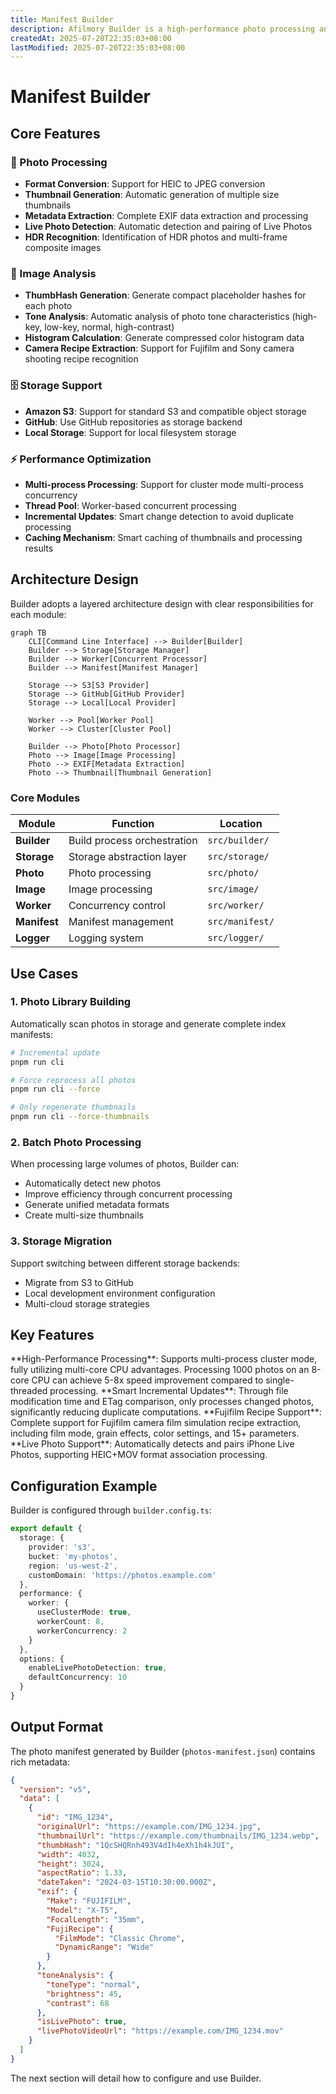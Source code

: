 ```yaml
---
title: Manifest Builder
description: Afilmory Builder is a high-performance photo processing and indexing system that supports multiple storage backends and concurrent processing modes.
createdAt: 2025-07-20T22:35:03+08:00
lastModified: 2025-07-20T22:35:03+08:00
---
```



# Manifest Builder

## Core Features

### 📸 Photo Processing
- **Format Conversion**: Support for HEIC to JPEG conversion
- **Thumbnail Generation**: Automatic generation of multiple size thumbnails
- **Metadata Extraction**: Complete EXIF data extraction and processing
- **Live Photo Detection**: Automatic detection and pairing of Live Photos
- **HDR Recognition**: Identification of HDR photos and multi-frame composite images

### 🎨 Image Analysis
- **ThumbHash Generation**: Generate compact placeholder hashes for each photo
- **Tone Analysis**: Automatic analysis of photo tone characteristics (high-key, low-key, normal, high-contrast)
- **Histogram Calculation**: Generate compressed color histogram data
- **Camera Recipe Extraction**: Support for Fujifilm and Sony camera shooting recipe recognition

### 🗄️ Storage Support
- **Amazon S3**: Support for standard S3 and compatible object storage
- **GitHub**: Use GitHub repositories as storage backend
- **Local Storage**: Support for local filesystem storage

### ⚡ Performance Optimization
- **Multi-process Processing**: Support for cluster mode multi-process concurrency
- **Thread Pool**: Worker-based concurrent processing
- **Incremental Updates**: Smart change detection to avoid duplicate processing
- **Caching Mechanism**: Smart caching of thumbnails and processing results

## Architecture Design

Builder adopts a layered architecture design with clear responsibilities for each module:

```mermaid
graph TB
    CLI[Command Line Interface] --> Builder[Builder]
    Builder --> Storage[Storage Manager]
    Builder --> Worker[Concurrent Processor]
    Builder --> Manifest[Manifest Manager]
    
    Storage --> S3[S3 Provider]
    Storage --> GitHub[GitHub Provider]
    Storage --> Local[Local Provider]
    
    Worker --> Pool[Worker Pool]
    Worker --> Cluster[Cluster Pool]
    
    Builder --> Photo[Photo Processor]
    Photo --> Image[Image Processing]
    Photo --> EXIF[Metadata Extraction]
    Photo --> Thumbnail[Thumbnail Generation]
```

### Core Modules

| Module | Function | Location |
|--------|----------|----------|
| **Builder** | Build process orchestration | `src/builder/` |
| **Storage** | Storage abstraction layer | `src/storage/` |
| **Photo** | Photo processing | `src/photo/` |
| **Image** | Image processing | `src/image/` |
| **Worker** | Concurrency control | `src/worker/` |
| **Manifest** | Manifest management | `src/manifest/` |
| **Logger** | Logging system | `src/logger/` |

## Use Cases

### 1. Photo Library Building
Automatically scan photos in storage and generate complete index manifests:

```bash
# Incremental update
pnpm run cli

# Force reprocess all photos
pnpm run cli --force

# Only regenerate thumbnails
pnpm run cli --force-thumbnails
```

### 2. Batch Photo Processing
When processing large volumes of photos, Builder can:
- Automatically detect new photos
- Improve efficiency through concurrent processing
- Generate unified metadata formats
- Create multi-size thumbnails

### 3. Storage Migration
Support switching between different storage backends:
- Migrate from S3 to GitHub
- Local development environment configuration
- Multi-cloud storage strategies

## Key Features

<Callout type="info">
**High-Performance Processing**: Supports multi-process cluster mode, fully utilizing multi-core CPU advantages. Processing 1000 photos on an 8-core CPU can achieve 5-8x speed improvement compared to single-threaded processing.
</Callout>

<Callout type="info">
**Smart Incremental Updates**: Through file modification time and ETag comparison, only processes changed photos, significantly reducing duplicate computations.
</Callout>

<Callout type="info">
**Fujifilm Recipe Support**: Complete support for Fujifilm camera film simulation recipe extraction, including film mode, grain effects, color settings, and 15+ parameters.
</Callout>

<Callout type="info">
**Live Photo Support**: Automatically detects and pairs iPhone Live Photos, supporting HEIC+MOV format association processing.
</Callout>

## Configuration Example

Builder is configured through `builder.config.ts`:

```typescript
export default {
  storage: {
    provider: 's3',
    bucket: 'my-photos',
    region: 'us-west-2',
    customDomain: 'https://photos.example.com'
  },
  performance: {
    worker: {
      useClusterMode: true,
      workerCount: 8,
      workerConcurrency: 2
    }
  },
  options: {
    enableLivePhotoDetection: true,
    defaultConcurrency: 10
  }
}
```

## Output Format

The photo manifest generated by Builder (`photos-manifest.json`) contains rich metadata:

```json
{
  "version": "v5",
  "data": [
    {
      "id": "IMG_1234",
      "originalUrl": "https://example.com/IMG_1234.jpg",
      "thumbnailUrl": "https://example.com/thumbnails/IMG_1234.webp",
      "thumbHash": "1QcSHQRnh493V4dIh4eXh1h4kJUI",
      "width": 4032,
      "height": 3024,
      "aspectRatio": 1.33,
      "dateTaken": "2024-03-15T10:30:00.000Z",
      "exif": {
        "Make": "FUJIFILM",
        "Model": "X-T5",
        "FocalLength": "35mm",
        "FujiRecipe": {
          "FilmMode": "Classic Chrome",
          "DynamicRange": "Wide"
        }
      },
      "toneAnalysis": {
        "toneType": "normal",
        "brightness": 45,
        "contrast": 68
      },
      "isLivePhoto": true,
      "livePhotoVideoUrl": "https://example.com/IMG_1234.mov"
    }
  ]
}
```

The next section will detail how to configure and use Builder.
